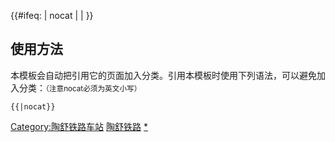 {{铁道路线|
| 模板名称 = 陶舒铁路
| 名称 = [[陶舒铁路]]
| 代表色 = #0033c9
| Logo = [[File:China_Railways.svg|17px]]
| 背景颜色 = #FFFFFF
| 车站列表 = [[陶赖昭站|陶赖昭]] - [[五棵树站|五棵树]] - [[刘家店站|刘家店]] - <del>[[闵家屯站|闵家屯]]</del> - [[榆树站|榆树]] - [[新立镇站|新立镇]] - [[谢家镇站|谢家镇]] - [[舒兰站|舒兰]]}}
<includeonly>{{#ifeq: {{{1}}} | nocat | <!--空--> | [[Category:陶舒铁路车站]] }}</includeonly><noinclude>

==使用方法==
本模板会自动把引用它的页面加入分类。引用本模板时使用下列语法，可以避免加入分类：<small>（注意nocat必须为英文小写）</small>
 <nowiki>{{</nowiki>{{PAGENAME}}<nowiki>|nocat}}</nowiki>
[[Category:中国铁路路线模板|陶舒铁路]]
[[Category:陶舒铁路车站|*]]
</noinclude>